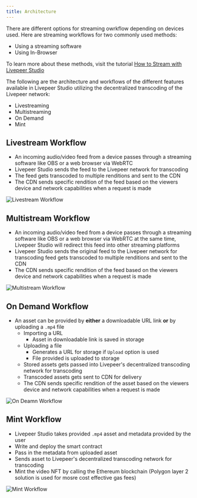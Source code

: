 ```yaml
---
title: Architecture
---
```


There are different options for streaming owrkflow depending on devices used.
Here are streaming workflows for two commonly used methods:

- Using a streaming software
- Using In-Browser 

To learn more about these methods, visit the tutorial [How to Stream with Livepeer Studio](pending)

The following are the architecture and workflows of the different features available in Livepeer Studio utilizing the decentralized transcoding of the Livepeer network:

- Livestreaming
- Multistreaming
- On Demand
- Mint


## Livestream Workflow

- An incoming audio/video feed from a device passes through a streaming software like OBS or a web browser via WebRTC
- Livepeer Studio sends the feed to the Livepeer network for transcoding
- The feed gets transcoded to multiple renditions and sent to the CDN
- The CDN sends specific rendition of the feed based on the viewers device and network capabilities when a request is made

![Livestream Workflow](../../static/docs-assets/architechture/livestreamworkflow.png)

## Multistream Workflow

- An incoming audio/video feed from a device passes through a streaming software like OBS or a web browser via WebRTC at the same time, Livepeer Studio will redirect this feed into other streaming platforms
- Livepeer Studio sends the original feed to the Livepeer network for transcoding
feed gets transcoded to multiple renditions and sent to the CDN
- The CDN sends specific rendition of the feed based on the viewers device and network capabilities when a request is made

![Multistream Workflow](../../static/docs-assets/architechture/multistreamworkflow.png)

## On Demand Workflow

- An asset can be provided by **either** a downloadable URL link **or** by uploading a `.mp4` file
  - Importing a URL
    - Asset in downloadable link is saved in storage
  - Uploading a file  
    - Generates a URL for storage if `Upload` option is used
    - File provided is uploaded to storage
  - Stored assets gets passed into Livepeer's decentralized transcoding network for transcoding
  - Transcoded assets gets sent to CDN for delivery
  - The CDN sends specific rendition of the asset based on the viewers device and network capabilities when a request is made

![On Deamn Workflow](../../static/docs-assets/architechture/ondemandworkflow.png)

## Mint Workflow

- Livepeer Studio takes provided `.mp4` asset and metadata provided by the user
- Write and deploy the smart contract
- Pass in the metadata from uploaded asset
- Sends asset to Livepeer's decentralized transcoding network for transcoding
- Mint the video NFT by calling the Ethereum blockchain (Polygon layer 2 solution is used for mosre cost effective gas fees)

![Mint Workflow](../../static/docs-assets/architechture/mintworkflow.png)